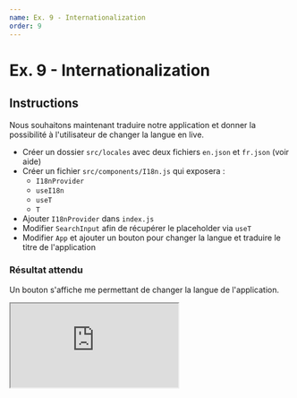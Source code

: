 ```yaml
---
name: Ex. 9 - Internationalization
order: 9
---
```


# Ex. 9 - Internationalization

## Instructions

Nous souhaitons maintenant traduire notre application et donner la possibilité à l'utilisateur de changer la langue en live.

- Créer un dossier `src/locales` avec deux fichiers `en.json` et `fr.json` (voir aide)
- Créer un fichier `src/components/I18n.js` qui exposera :
  - `I18nProvider`
  - `useI18n`
  - `useT`
  - `T`
- Ajouter `I18nProvider` dans `index.js`
- Modifier `SearchInput` afin de récupérer le placeholder via `useT`
- Modifier `App` et ajouter un bouton pour changer la langue et traduire le titre de l'application

### Résultat attendu

Un bouton s'affiche me permettant de changer la langue de l'application.

<iframe
  src="https://codesandbox.io/embed/github/smooth-code/react-hooks-workshop/tree/end-exercise-9/?fontsize=14&view=preview"
  style={{
    width: '100%',
    height: 500,
    border: 0,
    borderRadius: 4,
    overflow: 'hidden',
  }}
  sandbox="allow-modals allow-forms allow-popups allow-scripts allow-same-origin"
/>

## Aide

### I18n.js

```js
// I18n.js
import React, { createContext, useState, useContext, useMemo } from 'react'

// Contexte I18n, il n'est pas directement exposé
const I18nContext = createContext()

// Provider permettant l'injection du contexte
export function I18nProvider({ translations, defaultLocale, children }) {
  // TODO: à l'aide de "useState", créer la valeur injectée dans le contexte.
  // Elle contiendra : `translations`, `locale` et `setLocale`.
  return <I18nContext.Provider value={value}>{children}</I18nContext.Provider>
}

// Hook permettant de récupérer une clef
export function useT(id) {
  // TODO: à l'aide de "useContext", récupérer la traduction correspondante à "id"
}

// Composant permettant de récupérer une clef
export function T({ id }) {
  return useT(id)
}

// Hook permettant de récupérer le contexte i18n
export function useI18n() {
  return useContext(I18nContext)
}
```

### Branchement du I18nProvider

```js
// index.js
import React from 'react'
import ReactDOM from 'react-dom'
import './index.css'
import App from './App'
import Catch from './components/Catch'
import { I18nProvider } from './components/I18n'
import * as serviceWorker from './serviceWorker'
import en from './locales/en.json'
import fr from './locales/fr.json'

ReactDOM.render(
  <Catch>
    <I18nProvider translations={{ en, fr }} defaultLocale="en">
      <App />
    </I18nProvider>
  </Catch>,
  document.getElementById('root'),
)

// If you want your app to work offline and load faster, you can change
// unregister() to register() below. Note this comes with some pitfalls.
// Learn more about service workers: https://bit.ly/CRA-PWA
serviceWorker.unregister()
```

### Locales

**en.json**

```json
{
  "fr": "🇫🇷 French",
  "en": "🇬🇧 English",
  "title": "Smooth Movies",
  "placeholder": "Type something..."
}
```

**fr.json**

```json
{
  "fr": "🇫🇷 Français",
  "en": "🇬🇧 Anglais",
  "title": "Smooth Films",
  "placeholder": "Tapez quelque chose..."
}
```
